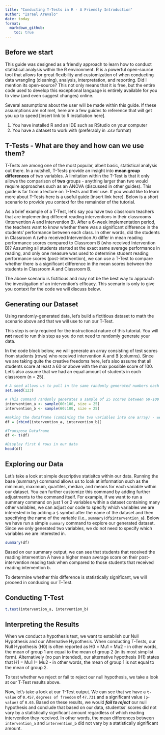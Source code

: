 ```yaml
---
title: "Conducting T-Tests in R - A Friendly Introduction"
author: "Israel Arevalo"
date: today
format:
  markdown_github:
    toc: true
---
```


## Before we start

This guide was designed as a friendly approach to learn how to conduct statistical analysis within the R environment. R is a powerful open-source tool that allows for great flexibility and customization of when conducting data wrangling (cleaning), analysis, interpretation, and reporting. Did I mention its open-source? This not only means that it is free, but the entire code used to develop this exceptional language is entirely available for you to view (and even suggest changes) online.

Several assumptions about the user will be made within this guide. If these assumptions are not met, here are a few guides to reference that will get you up to speed [insert link to R installation here]. 

1. You have installed R and an IDE such as RStudio on your computer
2. You have a dataset to work with (preferably in .csv format)


## T-Tests - What are they and how can we use them?

T-Tests are among one of the most popular, albeit basic, statistical analysis out there. In a nutshell, T-Tests provide an insight into **mean group differences** of two variables. A limitation within the T-Test is that it only allows the comparison of **two** groups - anything larger than two would require approaches such as an ANOVA (discussed in other guides). This guide is far from a lecture on T-Tests and their use. If you would like to learn more about T-Tests here is a useful guide [insert link here]. Below is a short scenario to provide you context for the remainder of the tutorial.

As a brief example of a T-Test, let's say you have two classroom teachers that are implementing different reading interventions in their classrooms (Intervention A and Intervention B). After a 6-week implementation period, the teachers want to know whether there was a significant difference in the students' performance between each class. In other words, did the students in Classroom A (who received Intervention A) differ in mean reading performance scores compared to Classroom B (who received Intervention B)? Assuming all students started at the exact same average performance in reading, and only one measure was used to determine student reading performance scores (post-intervention), we can use a T-Test to compare whether there is a significant difference in the mean scores between the students in Classroom A and Classroom B. 

::: {.callout-note appearance="simple"}

The above scenario is fictitious and may not be the best way to approach the investigation of an intervention's efficacy. This scenario is only to give you context for the code we will discuss below.

:::

## Generating our Dataset

Using randomly-generated data, let's build a fictitious dataset to math the scenario above and that we will use to run our T-Test. 

::: {.callout-warning appearance="simple"}

This step is only required for the instructional nature of this tutorial. You will **not** need to run this step as you do not need to randomly generate your data.

:::


In the code block below, we will generate an array consisting of test scores from students (rows) who received intervention A and B (columns). Since we are taking quite the creative freedoms here, let's also assume that all students score at least a 60 or above with the max possible score of 100. Let's also assume that we had an equal amount of students in each classroom (n = 25).

```r
# A seed allows us to pull in the same randomly generated numbers each time we run this command. If we don't set a seed, we will generate different numbers each time we run this command
set.seed(123) 

# This command randomly generates a sample of 25 scores between 60-100 for each intervention group (a, b) 
intervention_a <- sample(60:100, size = 25)
intervention_b <- sample(60:100, size = 25)

#making the dataframe (combining the two variables into one array) - we will call it "df"
df = (rbind(intervention_a, intervention_b))

#Transpose Dataframe
df <- t(df) 

#Display first 6 rows in our data
head(df)
```



## Exploring our Data

Let's take a look at simple descriptive statisitcs within our data. Running the base (summary) command allows us to look at information such as the minimum, maximum, quartiles, median, and means for each variable within our dataset. You can further customize this command by adding further adjustments to the command itself. For example, if we want to run a summary command on just 1 or 2 variables within a dataset containing many other variables, we can adjust our code to specify which variables we are interested in by adding a `$` symbol after the name of the dataset and then specifying the name of the variable  (i.e., `summary(df$intervention_a`). Below we have run a simple `summary` command to explore our generated dataset. Since we only generated two variables, we do not need to specify which variables we are interested in. 

```r

summary(df)
```

Based on our summary output, we can see that students that received the reading intervention A have a higher mean average score on their post-intervention reading task when compared to those students that received reading intervention b. 

To determine whether this difference is statistically significant, we will proceed in conducing our T-Test.

## Conducting T-Test

```r

t.test(intervention_a, intervention_b)

```

## Interpreting the Results

When we conduct a hypothesis test, we want to establish our Null Hypothesis and our Alternative Hypothesis. When conducting T-Tests, our Null Hypothesis (H0) is often reported as H0 = Mu1 = Mu2 - in other words, the mean of group 1 are equal to the mean of group 2 (in its most simplist form). Alternatively (no pun intended), our alternative hypothesis (H1) states that H1 = Mu1 != Mu2 - in other words, the mean of group 1 is not equal to the mean of group 2. 

To test whether we reject or fail to reject our null hypothesis, we take a look at our T-Test results above. 

Now, let's take a look at our T-Test output. We can see that we have a `t-value` of `0.457`, `degrees of freedom` of `47.731` and a significant value `(p-value)` of `0.65`. Based on these results, we would ***fail to reject*** our null hypothesis and conclude that based on our data, studentss' scores did not vary by a statistically significant amount regardless of which reading intervention they received. In other words, the mean differences between `intervention_a` and `intervention_b` did not vary by a statistically significant amount.
